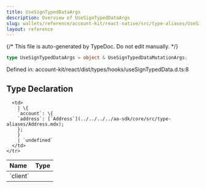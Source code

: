 ```yaml
---
title: UseSignTypedDataArgs
description: Overview of UseSignTypedDataArgs
slug: wallets/reference/account-kit/react-native/src/type-aliases/UseSignTypedDataArgs
layout: reference
---
```


{/* This file is auto-generated by TypeDoc. Do not edit manually. */}

```ts
type UseSignTypedDataArgs = object & UseSignTypedDataMutationArgs;
```

Defined in: account-kit/react/dist/types/hooks/useSignTypedData.d.ts:8

## Type Declaration

<table>
  <thead>
    <tr>
      <th align="left">Name</th>
      <th align="left">Type</th>
    </tr>
  </thead>

  <tbody>
    <tr>
      <td>
        `client`
      </td>

      <td>
        | \{
        `account`: \{
        `address`: [`Address`](../../../../aa-sdk/core/src/type-aliases/Address.mdx);
        };
        }
        | `undefined`
      </td>
    </tr>

  </tbody>
</table>
